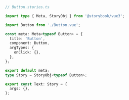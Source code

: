 ```ts
// Button.stories.ts

import type { Meta, StoryObj } from '@storybook/vue3';

import Button from './Button.vue';

const meta: Meta<typeof Button> = {
  title: 'Button',
  component: Button,
  argTypes: {
    onClick: {},
  },
};

export default meta;
type Story = StoryObj<typeof Button>;

export const Text: Story = {
  args: {},
};
```
